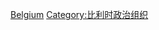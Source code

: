 {{Commonscat|Political parties in Belgium}}

[[Category:欧洲各国政党|Belgium]]
[[Category:比利时政治组织|Category:比利时政治组织]]